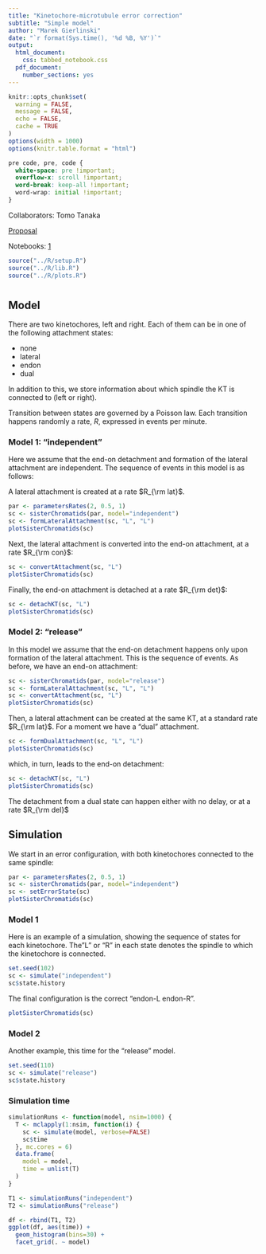 ```yaml
---
title: "Kinetochore-microtubule error correction"
subtitle: "Simple model"
author: "Marek Gierlinski"
date: "`r format(Sys.time(), '%d %B, %Y')`"
output:
  html_document:
    css: tabbed_notebook.css
  pdf_document:
    number_sections: yes
---
```


```r
knitr::opts_chunk$set(
  warning = FALSE,
  message = FALSE,
  echo = FALSE,
  cache = TRUE
)
options(width = 1000)
options(knitr.table.format = "html")
```

```css
pre code, pre, code {
  white-space: pre !important;
  overflow-x: scroll !important;
  word-break: keep-all !important;
  word-wrap: initial !important;
}
```


Collaborators: Tomo Tanaka

[Proposal]()

Notebooks: [1]()

```r
source("../R/setup.R")
source("../R/lib.R")
source("../R/plots.R")
```

# {.tabset}

## Model

There are two kinetochores, left and right. Each of them can be in one of the following attachment states:

- none
- lateral
- endon
- dual

In addition to this, we store information about which spindle the KT is connected to (left or right).

Transition between states are governed by a Poisson law. Each transition happens randomly a rate, $R$, expressed in events per minute.


### Model 1: "independent"

Here we assume that the end-on detachment and formation of the lateral attachment are independent. The sequence of events in this model is as follows:

A lateral attachment is created at a rate $R_{\rm lat}$.

```r
par <- parametersRates(2, 0.5, 1)
sc <- sisterChromatids(par, model="independent")
sc <- formLateralAttachment(sc, "L", "L")
plotSisterChromatids(sc)
```

Next, the lateral attachment is converted into the end-on attachment, at a rate $R_{\rm con}$:

```r
sc <- convertAttachment(sc, "L")
plotSisterChromatids(sc)
```

Finally, the end-on attachment is detached at a rate $R_{\rm det}$:

```r
sc <- detachKT(sc, "L")
plotSisterChromatids(sc)
```


### Model 2: "release"

In this model we assume that the end-on detachment happens only upon formation of the lateral attachment. This is the sequence of events. As before, we have an end-on attachment:

```r
sc <- sisterChromatids(par, model="release")
sc <- formLateralAttachment(sc, "L", "L")
sc <- convertAttachment(sc, "L")
plotSisterChromatids(sc)
```

Then, a lateral attachment can be created at the same KT, at a standard rate $R_{\rm lat}$. For a moment we have a "dual" attachment.

```r
sc <- formDualAttachment(sc, "L", "L")
plotSisterChromatids(sc)
```

which, in turn, leads to the end-on detachment:

```r
sc <- detachKT(sc, "L")
plotSisterChromatids(sc) 
```

The detachment from a dual state can happen either with no delay, or at a rate $R_{\rm del}$

## Simulation

We start in an error configuration, with both kinetochores connected to the same spindle:

```r
par <- parametersRates(2, 0.5, 1)
sc <- sisterChromatids(par, model="independent")
sc <- setErrorState(sc)
plotSisterChromatids(sc)
```

### Model 1

Here is an example of a simulation, showing the sequence of states for each kinetochore. The"L" or "R" in each state denotes the spindle to which the kinetochore is connected.

```r
set.seed(102)
sc <- simulate("independent")
sc$state.history
```

The final configuration is the correct "endon-L endon-R". 

```r
plotSisterChromatids(sc)
```

### Model 2

Another example, this time for the "release" model.

```r
set.seed(110)
sc <- simulate("release")
sc$state.history
```

### Simulation time

```r
simulationRuns <- function(model, nsim=1000) {
  T <- mclapply(1:nsim, function(i) {
    sc <- simulate(model, verbose=FALSE)
    sc$time
  }, mc.cores = 6)
  data.frame(
    model = model,
    time = unlist(T)
  )
} 
```

```r
T1 <- simulationRuns("independent")
T2 <- simulationRuns("release") 
```

```r
df <- rbind(T1, T2)
ggplot(df, aes(time)) +
  geom_histogram(bins=30) +
  facet_grid(. ~ model) 
```